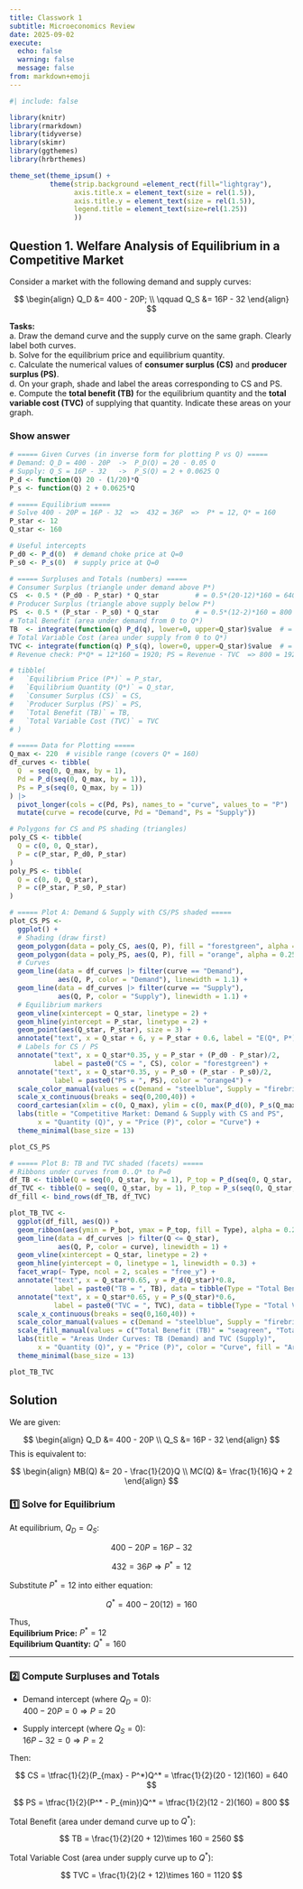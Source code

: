 ```yaml
---
title: Classwork 1
subtitle: Microeconomics Review
date: 2025-09-02
execute: 
  echo: false
  warning: false
  message: false
from: markdown+emoji
---
```

```r
#| include: false

library(knitr)
library(rmarkdown)
library(tidyverse)
library(skimr)
library(ggthemes)
library(hrbrthemes)

theme_set(theme_ipsum() +
          theme(strip.background =element_rect(fill="lightgray"),
                axis.title.x = element_text(size = rel(1.5)),
                axis.title.y = element_text(size = rel(1.5)),
                legend.title = element_text(size=rel(1.25))
                ))
```

## Question 1. Welfare Analysis of Equilibrium in a Competitive Market

Consider a market with the following demand and supply curves:  

$$
\begin{align}
Q_D &= 400 - 20P; \\
\qquad 
Q_S &= 16P - 32
\end{align}
$$

**Tasks:**  
a. Draw the demand curve and the supply curve on the same graph. Clearly label both curves.  
b. Solve for the equilibrium price and equilibrium quantity.  
c. Calculate the numerical values of **consumer surplus (CS)** and **producer surplus (PS)**.  
d. On your graph, shade and label the areas corresponding to CS and PS.  
e. Compute the **total benefit (TB)** for the equilibrium quantity and the **total variable cost (TVC)** of supplying that quantity. Indicate these areas on your graph.  



::: {.callout-tip collapse="true"}
### Show answer
```r
# ===== Given Curves (in inverse form for plotting P vs Q) =====
# Demand: Q_D = 400 - 20P  ->  P_D(Q) = 20 - 0.05 Q
# Supply: Q_S = 16P - 32   ->  P_S(Q) = 2 + 0.0625 Q
P_d <- function(Q) 20 - (1/20)*Q
P_s <- function(Q) 2 + 0.0625*Q

# ===== Equilibrium =====
# Solve 400 - 20P = 16P - 32  =>  432 = 36P  =>  P* = 12, Q* = 160
P_star <- 12
Q_star <- 160

# Useful intercepts
P_d0 <- P_d(0)  # demand choke price at Q=0
P_s0 <- P_s(0)  # supply price at Q=0

# ===== Surpluses and Totals (numbers) =====
# Consumer Surplus (triangle under demand above P*)
CS  <- 0.5 * (P_d0 - P_star) * Q_star         # = 0.5*(20-12)*160 = 640
# Producer Surplus (triangle above supply below P*)
PS  <- 0.5 * (P_star - P_s0) * Q_star         # = 0.5*(12-2)*160 = 800
# Total Benefit (area under demand from 0 to Q*)
TB  <- integrate(function(q) P_d(q), lower=0, upper=Q_star)$value  # = 2560
# Total Variable Cost (area under supply from 0 to Q*)
TVC <- integrate(function(q) P_s(q), lower=0, upper=Q_star)$value  # = 1120
# Revenue check: P*Q* = 12*160 = 1920; PS = Revenue - TVC  => 800 = 1920 - 1120

# tibble(
#   `Equilibrium Price (P*)` = P_star,
#   `Equilibrium Quantity (Q*)` = Q_star,
#   `Consumer Surplus (CS)` = CS,
#   `Producer Surplus (PS)` = PS,
#   `Total Benefit (TB)` = TB,
#   `Total Variable Cost (TVC)` = TVC
# ) 

# ===== Data for Plotting =====
Q_max <- 220  # visible range (covers Q* = 160)
df_curves <- tibble(
  Q  = seq(0, Q_max, by = 1),
  Pd = P_d(seq(0, Q_max, by = 1)),
  Ps = P_s(seq(0, Q_max, by = 1))
) |>
  pivot_longer(cols = c(Pd, Ps), names_to = "curve", values_to = "P") |>
  mutate(curve = recode(curve, Pd = "Demand", Ps = "Supply"))

# Polygons for CS and PS shading (triangles)
poly_CS <- tibble(
  Q = c(0, 0, Q_star),
  P = c(P_star, P_d0, P_star)
)
poly_PS <- tibble(
  Q = c(0, 0, Q_star),
  P = c(P_star, P_s0, P_star)
)

# ===== Plot A: Demand & Supply with CS/PS shaded =====
plot_CS_PS <-
  ggplot() +
  # Shading (draw first)
  geom_polygon(data = poly_CS, aes(Q, P), fill = "forestgreen", alpha = 0.25) +
  geom_polygon(data = poly_PS, aes(Q, P), fill = "orange", alpha = 0.25) +
  # Curves
  geom_line(data = df_curves |> filter(curve == "Demand"),
            aes(Q, P, color = "Demand"), linewidth = 1.1) +
  geom_line(data = df_curves |> filter(curve == "Supply"),
            aes(Q, P, color = "Supply"), linewidth = 1.1) +
  # Equilibrium markers
  geom_vline(xintercept = Q_star, linetype = 2) +
  geom_hline(yintercept = P_star, linetype = 2) +
  geom_point(aes(Q_star, P_star), size = 3) +
  annotate("text", x = Q_star + 6, y = P_star + 0.6, label = "E(Q*, P*)", hjust = 0) +
  # Labels for CS / PS
  annotate("text", x = Q_star*0.35, y = P_star + (P_d0 - P_star)/2,
           label = paste0("CS = ", CS), color = "forestgreen") +
  annotate("text", x = Q_star*0.35, y = P_s0 + (P_star - P_s0)/2,
           label = paste0("PS = ", PS), color = "orange4") +
  scale_color_manual(values = c(Demand = "steelblue", Supply = "firebrick")) +
  scale_x_continuous(breaks = seq(0,200,40)) +
  coord_cartesian(xlim = c(0, Q_max), ylim = c(0, max(P_d(0), P_s(Q_max)) * 1.05)) +
  labs(title = "Competitive Market: Demand & Supply with CS and PS",
       x = "Quantity (Q)", y = "Price (P)", color = "Curve") +
  theme_minimal(base_size = 13)

plot_CS_PS

# ===== Plot B: TB and TVC shaded (facets) =====
# Ribbons under curves from 0..Q* to P=0
df_TB <- tibble(Q = seq(0, Q_star, by = 1), P_top = P_d(seq(0, Q_star, by = 1)), P_bot = 0, Type = "Total Benefit (TB)")
df_TVC <- tibble(Q = seq(0, Q_star, by = 1), P_top = P_s(seq(0, Q_star, by = 1)), P_bot = 0, Type = "Total Variable Cost (TVC)")
df_fill <- bind_rows(df_TB, df_TVC)

plot_TB_TVC <-
  ggplot(df_fill, aes(Q)) +
  geom_ribbon(aes(ymin = P_bot, ymax = P_top, fill = Type), alpha = 0.25) +
  geom_line(data = df_curves |> filter(Q <= Q_star),
            aes(Q, P, color = curve), linewidth = 1) +
  geom_vline(xintercept = Q_star, linetype = 2) +
  geom_hline(yintercept = 0, linetype = 1, linewidth = 0.3) +
  facet_wrap(~ Type, ncol = 2, scales = "free_y") +
  annotate("text", x = Q_star*0.65, y = P_d(Q_star)*0.8,
           label = paste0("TB = ", TB), data = tibble(Type = "Total Benefit (TB)")) +
  annotate("text", x = Q_star*0.65, y = P_s(Q_star)*0.6,
           label = paste0("TVC = ", TVC), data = tibble(Type = "Total Variable Cost (TVC)")) +
  scale_x_continuous(breaks = seq(0,160,40)) +
  scale_color_manual(values = c(Demand = "steelblue", Supply = "firebrick")) +
  scale_fill_manual(values = c("Total Benefit (TB)" = "seagreen", "Total Variable Cost (TVC)" = "goldenrod")) +
  labs(title = "Areas Under Curves: TB (Demand) and TVC (Supply)",
       x = "Quantity (Q)", y = "Price (P)", color = "Curve", fill = "Area") +
  theme_minimal(base_size = 13)

plot_TB_TVC
```


## Solution 

We are given:

$$
\begin{align}
Q_D &= 400 - 20P \\
Q_S &= 16P - 32
\end{align}
$$
This is equivalent to:


$$
\begin{align}
MB(Q) &= 20 - \frac{1}{20}Q \\
MC(Q) &= \frac{1}{16}Q + 2
\end{align}
$$

### 1️⃣ Solve for Equilibrium

At equilibrium, $Q_D = Q_S$:

$$
400 - 20P = 16P - 32
$$

$$
432 = 36P \Rightarrow P^* = 12
$$

Substitute $P^* = 12$ into either equation:

$$
Q^* = 400 - 20(12) = 160
$$

Thus,  
**Equilibrium Price:** $P^* = 12$  
**Equilibrium Quantity:** $Q^* = 160$

---

### 2️⃣ Compute Surpluses and Totals

- Demand intercept (where $Q_D = 0$):  
  $400 - 20P = 0 \Rightarrow P = 20$

- Supply intercept (where $Q_S = 0$):  
  $16P - 32 = 0 \Rightarrow P = 2$

Then:

$$
CS = \tfrac{1}{2}(P_{max} - P^*)Q^* = \tfrac{1}{2}(20 - 12)(160) = 640
$$

$$
PS = \tfrac{1}{2}(P^* - P_{min})Q^* = \tfrac{1}{2}(12 - 2)(160) = 800
$$

Total Benefit (area under demand curve up to $Q^*$):

$$
TB = \frac{1}{2}(20 + 12)\times 160 = 2560
$$

Total Variable Cost (area under supply curve up to $Q^*$):

$$
TVC = \frac{1}{2}(2 + 12)\times 160 = 1120
$$

:::


<br><br>

<!-- ## Question 2. Externalities -->

<!-- The marginal benefit curve for a product is given by $MB = 100-20Q$ and the marginal private cost curve for a product is given by $MC_{P} = 10 + 0.5Q$. -->

<!-- a. Find the equilibrium price and quantity and illustrate graphically. -->
<!-- b. Suppose the marginal external cost (the marginal increase in damages from pollution) for producing one unit of a product is given by $MC_{E} = 0.5Q$. Find the marginal social cost $MC_{S} = MC_{P} + MC_{E}$. Illustrate this new cost curve on your graph. -->
<!-- c. Find the socially optimal equilibrium price and quantity. -->

<!-- <br><br> -->

